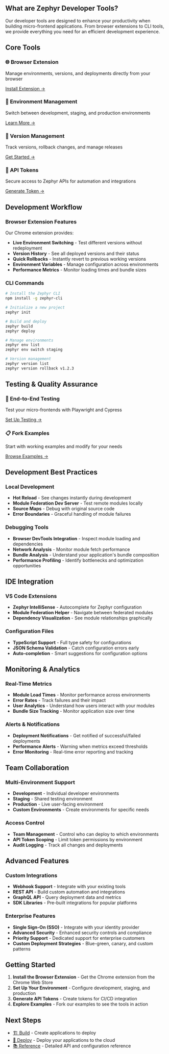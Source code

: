 
<ToolsDocs />

## What are Zephyr Developer Tools?

Our developer tools are designed to enhance your productivity when building micro-frontend applications. From browser extensions to CLI tools, we provide everything you need for an efficient development experience.

## Core Tools

<div className="grid grid-cols-1 gap-4 mt-6">
  <div className="border rounded-lg p-4">
    <h3>🌐 Browser Extension</h3>
    <p>Manage environments, versions, and deployments directly from your browser</p>
    <a href="/how-to/browser-extension" className="text-blue-600">Install Extension →</a>
  </div>
  
  <div className="border rounded-lg p-4">
    <h3>🏢 Environment Management</h3>
    <p>Switch between development, staging, and production environments</p>
    <a href="/how-to/environments" className="text-blue-600">Learn More →</a>
  </div>
  
  <div className="border rounded-lg p-4">
    <h3>🔄 Version Management</h3>
    <p>Track versions, rollback changes, and manage releases</p>
    <a href="/how-to/versioning-tags" className="text-blue-600">Get Started →</a>
  </div>
  
  <div className="border rounded-lg p-4">
    <h3>🔑 API Tokens</h3>
    <p>Secure access to Zephyr APIs for automation and integrations</p>
    <a href="/how-to/api-token" className="text-blue-600">Generate Token →</a>
  </div>
</div>

## Development Workflow

### Browser Extension Features
Our Chrome extension provides:
- **Live Environment Switching** - Test different versions without redeployment
- **Version History** - See all deployed versions and their status
- **Quick Rollbacks** - Instantly revert to previous working versions
- **Environment Variables** - Manage configuration across environments
- **Performance Metrics** - Monitor loading times and bundle sizes

### CLI Commands
```bash
# Install the Zephyr CLI
npm install -g zephyr-cli

# Initialize a new project
zephyr init

# Build and deploy
zephyr build
zephyr deploy

# Manage environments
zephyr env list
zephyr env switch staging

# Version management
zephyr version list
zephyr version rollback v1.2.3
```

## Testing & Quality Assurance

<div className="grid grid-cols-2 gap-4 mt-6">
  <div className="border rounded-lg p-4">
    <h3>🧪 End-to-End Testing</h3>
    <p>Test your micro-frontends with Playwright and Cypress</p>
    <a href="/how-to/end-to-end-testing" className="text-blue-600">Set Up Testing →</a>
  </div>
  
  <div className="border rounded-lg p-4">
    <h3>📋 Fork Examples</h3>
    <p>Start with working examples and modify for your needs</p>
    <a href="/how-to/fork-our-examples" className="text-blue-600">Browse Examples →</a>
  </div>
</div>

## Development Best Practices

### Local Development
- **Hot Reload** - See changes instantly during development
- **Module Federation Dev Server** - Test remote modules locally
- **Source Maps** - Debug with original source code
- **Error Boundaries** - Graceful handling of module failures

### Debugging Tools
- **Browser DevTools Integration** - Inspect module loading and dependencies
- **Network Analysis** - Monitor module fetch performance
- **Bundle Analysis** - Understand your application's bundle composition
- **Performance Profiling** - Identify bottlenecks and optimization opportunities

## IDE Integration

### VS Code Extensions
- **Zephyr IntelliSense** - Autocomplete for Zephyr configuration
- **Module Federation Helper** - Navigate between federated modules
- **Dependency Visualization** - See module relationships graphically

### Configuration Files
- **TypeScript Support** - Full type safety for configurations
- **JSON Schema Validation** - Catch configuration errors early
- **Auto-completion** - Smart suggestions for configuration options

## Monitoring & Analytics

### Real-Time Metrics
- **Module Load Times** - Monitor performance across environments
- **Error Rates** - Track failures and their impact
- **User Analytics** - Understand how users interact with your modules
- **Bundle Size Tracking** - Monitor application size over time

### Alerts & Notifications
- **Deployment Notifications** - Get notified of successful/failed deployments
- **Performance Alerts** - Warning when metrics exceed thresholds
- **Error Monitoring** - Real-time error reporting and tracking

## Team Collaboration

### Multi-Environment Support
- **Development** - Individual developer environments
- **Staging** - Shared testing environment
- **Production** - Live user-facing environment
- **Custom Environments** - Create environments for specific needs

### Access Control
- **Team Management** - Control who can deploy to which environments
- **API Token Scoping** - Limit token permissions by environment
- **Audit Logging** - Track all changes and deployments

## Advanced Features

### Custom Integrations
- **Webhook Support** - Integrate with your existing tools
- **REST API** - Build custom automation and integrations
- **GraphQL API** - Query deployment data and metrics
- **SDK Libraries** - Pre-built integrations for popular platforms

### Enterprise Features
- **Single Sign-On (SSO)** - Integrate with your identity provider
- **Advanced Security** - Enhanced security controls and compliance
- **Priority Support** - Dedicated support for enterprise customers
- **Custom Deployment Strategies** - Blue-green, canary, and custom patterns

## Getting Started

1. **Install the Browser Extension** - Get the Chrome extension from the Chrome Web Store
2. **Set Up Your Environment** - Configure development, staging, and production
3. **Generate API Tokens** - Create tokens for CI/CD integration
4. **Explore Examples** - Fork our examples to see the tools in action

## Next Steps

- [🏗️ Build](/build) - Create applications to deploy
- [🚀 Deploy](/deploy) - Deploy your applications to the cloud
- [📚 Reference](/reference) - Detailed API and configuration reference